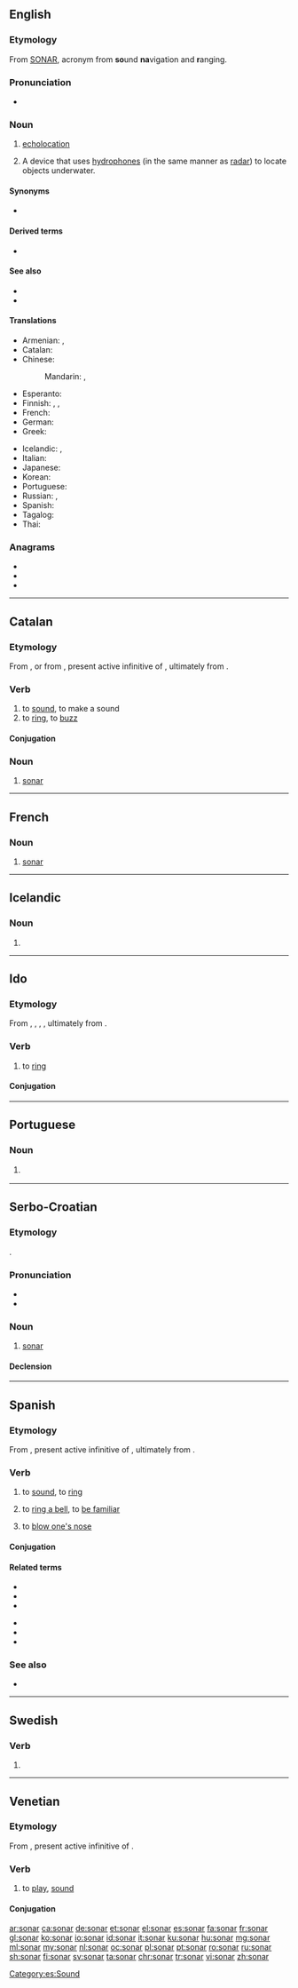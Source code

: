 {{also|Sonar|soñar|SONAR}}
==English==
{{wikipedia}}

===Etymology===
From [[SONAR]], acronym from '''so'''und '''na'''vigation and '''r'''anging.

===Pronunciation===
* {{audio|en-us-sonar.ogg|Audio (US)|lang=en}}

===Noun===
{{en-noun}}

# {{label|en|nautical}} [[echolocation]]
# {{label|en|nautical}} A device that uses [[hydrophone]]s (in the same manner as [[radar]]) to locate objects underwater.

====Synonyms====
* {{l|en|SONAR}} {{gloss|acronym of sound navigation and ranging}}

====Derived terms====
* {{l|en|Doppler sonar}}

====See also====
* {{l|en|radar}}
* {{l|en|lidar}}

====Translations====
{{trans-top|device}}
* Armenian: {{t|hy|սոնար|sc=Armn}}, {{t|hy|ջրատեղորոշիչ|sc=Armn}}
* Catalan: {{t+|ca|sonar|m}}
* Chinese:
*: Mandarin: {{t+|cmn|聲納|sc=Hani}}, {{t|cmn|声纳|tr=shēngnà|sc=Hani}}
* Esperanto: {{t|eo|sonaro}}
* Finnish: {{t|fi|kaikuluotain}}, {{t|fi|ääniluotain}}, {{t+|fi|kaikuluotaus}}
* French: {{t+|fr|sonar|m}}
* German: {{t|de|Sonar|n}}
* Greek: {{t|el|βυθομέτρου|sc=Grek}}
{{trans-mid}}
* Icelandic: {{t|is|ómsjá|f}}, {{t|is|sónar|m}}
* Italian: {{t|it|idrofono|m}}
* Japanese: {{t|ja|音波水中探知機|tr=onpa suichū tanchi-ki|sc=Kana}}
* Korean: {{t|ko|음파 탐지기|sc=Kore}}
* Portuguese: {{t+|pt|sonar|m}}
* Russian: {{t+|ru|гидролока́тор|m}}, {{t+|ru|сона́р|m}}
* Spanish: {{t|es|sónar|m}}
* Tagalog: {{t|tl|sonar}}
* Thai: {{t|th|ส่งเสียงสะท้อนในน้ำ|tr=s̄ngs̄eīyng s̄atĥxn nı n̂ả|sc=Thai}}
{{trans-bottom}}

===Anagrams===
* {{l|en|arson}}
* {{l|en|roans}}
* {{l|en|sorna}}

----

==Catalan==

===Etymology===
From {{m|ca|so}}, or from {{etyl|la|ca}} {{m|la|sonāre}}, present active infinitive of {{m|la|sonō}}, ultimately from {{etyl|ine-pro|ca}} {{m|ine-pro|*swen-||to sound, resound}}.

===Verb===
{{ca-verb}}

# to [[sound]], to make a sound
# to [[ring]], to [[buzz]]

====Conjugation====
{{ca-conj-ar|son}}

===Noun===
{{ca-noun|m|-}}

# [[#English|sonar]]

----

==French==

===Noun===
{{fr-noun|m}}

# [[#English|sonar]]

----

==Icelandic==

===Noun===
{{is-noun form}}

# {{is-inflection of|sonur|indef|gen|s}}

----

==Ido==

===Etymology===
From {{etyl|eo|io}} {{m|eo|soni||to sound}}, {{etyl|fr|io}} {{m|fr|sonner}}, {{etyl|it|io}} {{m|it|suonare}}, {{etyl|es|io}} {{m|es|sonar}}, ultimately from {{etyl|la|io}} {{m|la|sonō||to make a noise}}.

===Verb===
{{io-verb|son}}

# to [[ring]]

====Conjugation====
{{io-verb-conj|son}}

----

==Portuguese==

===Noun===
{{pt-noun|m}}

# {{lb|pt|nautical}} {{l|en|sonar}} {{gloss|technique and device that uses sound propagation to detect underwater objects}}

----

==Serbo-Croatian==

===Etymology===
{{borrowing|en|sonar|lang=sh}}.

===Pronunciation===
* {{IPA|/sǒnaːr/|lang=sh}}
* {{hyphenation|so|nar|lang=sh}}

===Noun===
{{sh-noun|g=m|head=sònār|r|сонар|со̀на̄р}}

# [[#English|sonar]]

====Declension====
{{sh-decl-noun
|sònār|sonari
|sonára|sonara
|sonaru|sonarima
|sonar|sonare
|sonare|sonari
|sonaru|sonarima
|sonarom|sonarima
}}

----

==Spanish==

===Etymology===
From {{etyl|la|es}} {{m|la|sonāre}}, present active infinitive of {{m|la|sonō}}, ultimately from {{etyl|ine-pro|es}} {{m|ine-pro|*swen-||to sound, resound}}.

===Verb===
{{es-verb|son|ar|pres=sueno}}

# to [[sound]], to [[ring]]
# {{label|es|figuratively}} to [[ring a bell]], to [[familiar|be familiar]]
#: {{ux|es|Me '''suena''' el nombre, pero no lo ubico.|translation=His name '''rings a bell''' but I can't place him.}}
# {{label|es|reflexive}} {{label|es|figuratively}} to [[blow|blow one's nose]]
#: {{ux|es|Despues de estornudar, me '''soné''' la nariz.|translation=After I sneezed, I '''blew''' my nose}}

====Conjugation====
{{es-conj-ar|s|n|p=o-ue}}

====Related terms====
{{top2}}
* {{l|es|son}}
* {{l|es|sonadero}}
* {{l|es|sonador}}
{{mid2}}
* {{l|es|sonajera}}
* {{l|es|sonido}}
* {{l|es|sonoro}}
{{bottom}}

===See also===
* {{l|es|sondear}}

[[Category:es:Sound]]

----

==Swedish==

===Verb===
{{head|sv|verb form}}

# {{sv-verb-form-pre|sona}}

----

==Venetian==

===Etymology===
From {{etyl|la|vec}} {{m|la|sonāre}}, present active infinitive of {{m|la|sonō}}.

===Verb===
{{head|vec|verb}}

# {{label|vec|transitive}} to [[play]], [[sound]]

====Conjugation====
{{vec-conj-ar|son|aver}}

[[ar:sonar]]
[[ca:sonar]]
[[de:sonar]]
[[et:sonar]]
[[el:sonar]]
[[es:sonar]]
[[fa:sonar]]
[[fr:sonar]]
[[gl:sonar]]
[[ko:sonar]]
[[io:sonar]]
[[id:sonar]]
[[it:sonar]]
[[ku:sonar]]
[[hu:sonar]]
[[mg:sonar]]
[[ml:sonar]]
[[my:sonar]]
[[nl:sonar]]
[[oc:sonar]]
[[pl:sonar]]
[[pt:sonar]]
[[ro:sonar]]
[[ru:sonar]]
[[sh:sonar]]
[[fi:sonar]]
[[sv:sonar]]
[[ta:sonar]]
[[chr:sonar]]
[[tr:sonar]]
[[vi:sonar]]
[[zh:sonar]]